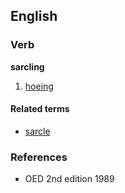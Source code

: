 {{rfv}}
==English==

===Verb===
'''sarcling'''

#{{obsolete}} [[hoeing]]

====Related terms====
*[[sarcle]]

===References===
*OED 2nd edition 1989